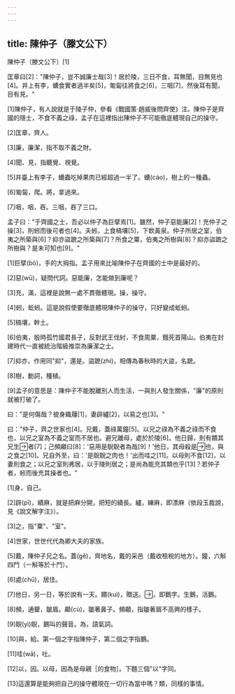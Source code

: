 ```yaml
---
---
---
```

title: 陳仲子（滕文公下）
---




陳仲子（滕文公下）[1]

匡章曰[2]："陳仲子，豈不誠廉士哉[3]！居於陵，三日不食，耳無聞，目無見也[4]。井上有李，螬食實者過半矣[5]，匍匐往將食之[6]，三咽[7]，然後耳有聞，目有見。"

[1]陳仲子，有人說就是于陵子仲，參看《戰國策·趙威後問齊使》注。陳仲子是齊國的隱士，不食不義之祿，孟子在這裡指出陳仲子不可能徹底體現自己的操守。

[2]匡章，齊人。

[3]廉，廉潔，指不取不義之財。

[4]聞、見，指聽覺、視覺。

[5]井臺上有李子，螬蟲吃掉果肉已經超過一半了。螬(cáo)，樹上的一種蟲。

[6]匍匐，爬。將，拿過來。

[7]咽，咽，吞。三咽，吞了三口。

孟子曰："于齊國之士，吾必以仲子為巨擘焉[1]。雖然，仲子惡能廉[2]！充仲子之操[3]，則蚓而後可者也[4]。夫蚓，上食槁壤[5]，下飲黃泉。仲子所居之室，伯夷之所築與[6]？抑亦盜蹠之所築與[7]？所食之粟，伯夷之所樹與[8]？抑亦盜蹠之所樹與？是未可知也[9]。"

[1]巨擘(bò)，手的大拇指。孟子用來比喻陳仲子在齊國的士中是最好的。

[2]惡(wū)，疑問代詞。惡能廉，怎能做到廉呢？

[3]充，滿，這裡是說無一處不貫徹體現。操，操守。

[4]蚓，蚯蚓。這是說假使要徹底體現陳仲子的操守，只好變成蚯蚓。

[5]槁壤，幹土。

[6]伯夷，殷時孤竹國君長子，反對武王伐紂，不食周粟，餓死首陽山。伯夷在封建時代一直被統治階級推崇為廉潔之士。

[7]抑亦，作用同"抑"，還是。盜蹠(zhí)，相傳為春秋時的大盜，名蹠。

[8]樹，動詞，種植。

[9]孟子的意思是：陳仲子不能脫離別人而生活，一與別人發生關係，"廉"的原則就被打破了。

曰："是何傷哉？彼身織屨[1]，妻辟纑[2]，以易之也[3]。"

曰："仲子，齊之世家也[4]。兄戴，蓋祿萬鐘[5]。以兄之祿為不義之祿而不食也，以兄之室為不義之室而不居也。避兄離母，處於於陵[6]。他日歸，則有饋其兄生者[7]；己頻顣曰[8]：'惡用是鶃鶃者為哉[9]！'他日，其母殺是也，與之食之[10]。兄自外至，曰：'是鶃鶃之肉也！'出而哇之[11]。以母則不食[12]，以妻則食之；以兄之室則弗居，以于陵則居之；是尚為能充其類也乎[13]？若仲子者，蚓而後充其操者也。"

[1]身，自己。

[2]辟(pī)，績麻，就是把麻分開，把短的續長。纑，練麻，即漂麻（依段玉裁說，見《說文解字注》）。

[3]之，指"粟"、"室"。

[4]世家，世世代代為卿大夫的家族。

[5]戴，陳仲子兄之名。蓋(gě)，齊地名，戴的采邑（戴收租稅的地方）。鐘，六斛四鬥（一斛等於十鬥）。

[6]處(chǔ)，居住。

[7]他日，另一日，等於說有一天。饋(kuì)，贈送。，即鵝字。生鵝，活鵝。

[8]頻，通顰，皺眉。顣(cù)，皺著鼻子。頻顣，指皺著眉不高興的樣子。

[9]鶃(yì)鶃，鵝叫的聲音。為，語氣詞。

[10]與，給。第一個之字指陳仲子，第二個之字指鵝。

[11]哇(wā)，吐。

[12]以，因。以母，因為是母親［的食物］。下麵三個"以"字同。

[13]這還算是能夠把自己的操守體現在一切行為當中嗎？類，同樣的事情。